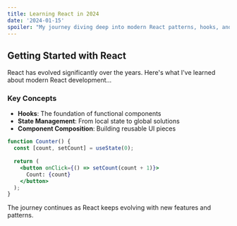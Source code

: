 ```yaml
---
title: Learning React in 2024
date: '2024-01-15'
spoiler: "My journey diving deep into modern React patterns, hooks, and best practices. From useState to custom hooks and beyond."
---
```


## Getting Started with React

React has evolved significantly over the years. Here's what I've learned about modern React development...

### Key Concepts

- **Hooks**: The foundation of functional components
- **State Management**: From local state to global solutions
- **Component Composition**: Building reusable UI pieces

```jsx
function Counter() {
  const [count, setCount] = useState(0);
  
  return (
    <button onClick={() => setCount(count + 1)}>
      Count: {count}
    </button>
  );
}
```

The journey continues as React keeps evolving with new features and patterns.